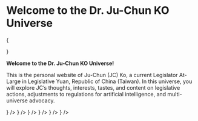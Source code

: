 
# Welcome to the Dr. Ju-Chun KO Universe

{<div className="w-full aspect-square sm:aspect-video relative my-5 rounded-lg overflow-hidden">
<spline-viewer
className="absolute inset-0"
loading-anim-type="spinner-big-light"
url="https://prod.spline.design/XpiiBrX-wdVvPksO/scene.splinecode" />

</div>}

**Welcome to the Dr. Ju-Chun KO Universe!** 

This is the personal website of Ju-Chun (JC) Ko, a current Legislator At-Large in Legislative Yuan, Republic of China (Taiwan). In this universe, you will explore JC’s thoughts, interests, tastes, and content on legislative actions, adjustments to regulations for artificial intelligence, and multi-universe advocacy.

<Cards>
  <Card href="/docs/manual" title="JC User Manual" icon={<BookOpenText strokeWidth={1} />} />
  <Card href="/docs/act" title="Legislative Actions" icon={<Scale strokeWidth={1} />} />
  <Card href="/docs/keyword" title="Glossary" icon={<BookA strokeWidth={1} />} />
  <Card href="/docs/tools" title="Tool Overview" icon={<DraftingCompass strokeWidth={1} />} />
  <Card href="/docs/media" title="Media Coverage" icon={<Newspaper strokeWidth={1} />} />
  <Card href="/docs/social" title="Social Channel" icon={<ScanFace strokeWidth={1} />} />
</Cards>
